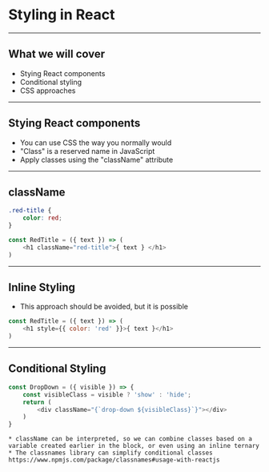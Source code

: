 # Styling in React

---

## What we will cover

* Stying React components
* Conditional styling
* CSS approaches

---

##  Stying React components

- You can use CSS the way you normally would
- "Class" is a reserved name in JavaScript
- Apply classes using the "className" attribute

---

## className

```css
.red-title {
    color: red;
}
```

```javascript
const RedTitle = ({ text }) => (
    <h1 className="red-title">{ text } </h1>
)
```

---

## Inline Styling

* This approach should be avoided, but it is possible

```javascript
const RedTitle = ({ text }) => (
    <h1 style={{ color: 'red' }}>{ text }</h1>
)
```

---

## Conditional Styling

```javascript
const DropDown = ({ visible }) => {
    const visibleClass = visible ? 'show' : 'hide';
    return (
        <div className="{`drop-down ${visibleClass}`}"></div>
    )
}
```

```notes
* className can be interpreted, so we can combine classes based on a variable created earlier in the block, or even using an inline ternary
* The classnames library can simplify conditional classes https://www.npmjs.com/package/classnames#usage-with-reactjs
```
